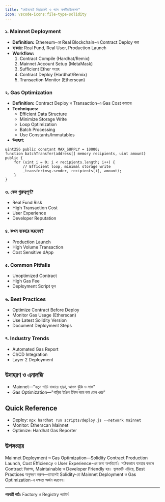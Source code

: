 ```yaml
---
title: "মেইননেটে ডিপ্লয়মেন্ট ও গ্যাস অপটিমাইজেশন"
icon: vscode-icons:file-type-solidity
---
```


### ১. Mainnet Deployment
- **Definition:** Ethereum-এর Real Blockchain-এ Contract Deploy করা
- **ব্যবহার:** Real Fund, Real User, Production Launch
- **Workflow:**
    1. Contract Compile (Hardhat/Remix)
    2. Mainnet Account Setup (MetaMask)
    3. Sufficient Ether সংগ্রহ
    4. Contract Deploy (Hardhat/Remix)
    5. Transaction Monitor (Etherscan)

### ২. Gas Optimization
- **Definition:** Contract Deploy ও Transaction-এ Gas Cost কমানো
- **Techniques:**
    - Efficient Data Structure
    - Minimize Storage Write
    - Loop Optimization
    - Batch Processing
    - Use Constants/Immutables
- **উদাহরণ:**
```solidity
uint256 public constant MAX_SUPPLY = 10000;
function batchTransfer(address[] memory recipients, uint amount) public {
    for (uint i = 0; i < recipients.length; i++) {
        // Efficient loop, minimal storage write
        _transfer(msg.sender, recipients[i], amount);
    }
}
```

### ৩. কেন গুরুত্বপূর্ণ?
- Real Fund Risk
- High Transaction Cost
- User Experience
- Developer Reputation

### ৪. কখন ব্যবহার করবেন?
- Production Launch
- High Volume Transaction
- Cost Sensitive dApp

### ৫. Common Pitfalls
- Unoptimized Contract
- High Gas Fee
- Deployment Script ভুল

### ৬. Best Practices
- Optimize Contract Before Deploy
- Monitor Gas Usage (Etherscan)
- Use Latest Solidity Version
- Document Deployment Steps

### ৭. Industry Trends
- Automated Gas Report
- CI/CD Integration
- Layer 2 Deployment

## উদাহরণ ও এনালজি
- Mainnet—"নতুন গাড়ি বাজারে ছাড়া, আসল ঝুঁকি ও লাভ"
- Gas Optimization—"গাড়ির ইঞ্জিন টিউন করে কম তেল খরচ"

## Quick Reference
- Deploy: `npx hardhat run scripts/deploy.js --network mainnet`
- Monitor: Etherscan Mainnet
- Optimize: Hardhat Gas Reporter

## উপসংহার

Mainnet Deployment ও Gas Optimization—Solidity Contract Production Launch, Cost Efficiency ও User Experience-এর জন্য অপরিহার্য। সঠিকভাবে ব্যবহার করলে Contract নিরাপদ, Maintainable ও Developer Friendly হয়। ভুলত্রুটি এড়িয়ে, Best Practices অনুসরণ করুন—তাহলেই Solidity-তে Mainnet Deployment ও Gas Optimization-এ দক্ষতা অর্জন করবেন।

---

**পরবর্তী পাঠ:** Factory ও Registry প্যাটার্ন
